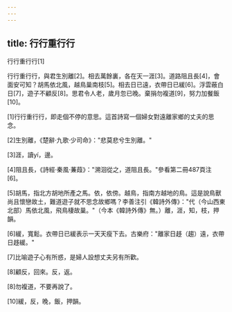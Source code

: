 ```yaml
---
---
---
```

title: 行行重行行
---




行行重行行[1]

行行重行行，與君生別離[2]。相去萬餘裏，各在天一涯[3]。道路阻且長[4]，會面安可知？胡馬依北風，越鳥巢南枝[5]。相去日已遠，衣帶日已緩[6]。浮雲蔽白日[7]，遊子不顧反[8]。思君令人老，歲月忽已晚。棄捐勿複道[9]，努力加餐飯[10]。

[1]行行重行行，即走個不停的意思。這首詩寫一個婦女對遠離家鄉的丈夫的思念。

[2]生別離，《楚辭·九歌·少司命》："悲莫悲兮生別離。"

[3]涯，讀yí，邊。

[4]阻且長，《詩經·秦風·蒹葭》："溯洄從之，道阻且長。"參看第二冊487頁注[6]。

[5]胡馬，指北方胡地所產之馬。依，依傍。越鳥，指南方越地的鳥。這是說鳥獸尚且懷戀故土，難道遊子就不思念故鄉嗎？李善注引《韓詩外傳》："代（今山西東北部）馬依北風，飛鳥棲故巢。"（今本《韓詩外傳》無。）離，涯，知，枝，押韻。

[6]緩，寬鬆。衣帶日已緩表示一天天瘦下去。古樂府："離家日趍（趨）遠，衣帶日趍緩。"

[7]比喻遊子心有所惑，是婦人設想丈夫另有所歡。

[8]顧反，回來。反，返。

[8]勿複道，不要再說了。

[10]緩，反，晚，飯，押韻。